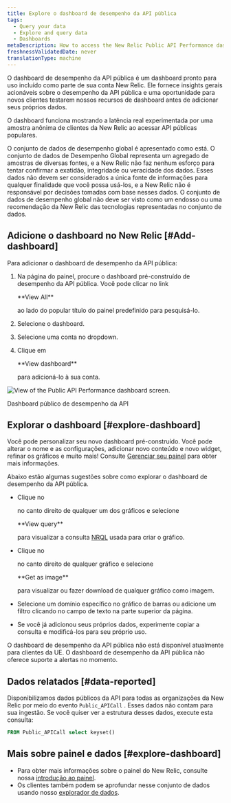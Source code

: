 ```yaml
---
title: Explore o dashboard de desempenho da API pública
tags:
  - Query your data
  - Explore and query data
  - Dashboards
metaDescription: How to access the New Relic Public API Performance dashboard.
freshnessValidatedDate: never
translationType: machine
---
```


O dashboard de desempenho da API pública é um dashboard pronto para uso incluído como parte de sua conta New Relic. Ele fornece insights gerais acionáveis sobre o desempenho da API pública e uma oportunidade para novos clientes testarem nossos recursos de dashboard antes de adicionar seus próprios dados.

O dashboard funciona mostrando a latência real experimentada por uma amostra anônima de clientes da New Relic ao acessar API públicas populares.

<Callout variant="important">
  O conjunto de dados de desempenho global é apresentado como está. O conjunto de dados de Desempenho Global representa um agregado de amostras de diversas fontes, e a New Relic não faz nenhum esforço para tentar confirmar a exatidão, integridade ou veracidade dos dados. Esses dados não devem ser considerados a única fonte de informações para qualquer finalidade que você possa usá-los, e a New Relic não é responsável por decisões tomadas com base nesses dados. O conjunto de dados de desempenho global não deve ser visto como um endosso ou uma recomendação da New Relic das tecnologias representadas no conjunto de dados.
</Callout>

## Adicione o dashboard no New Relic [#Add-dashboard]

Para adicionar o dashboard de desempenho da API pública:

1. Na página do painel, procure o dashboard pré-construído de desempenho da API pública. Você pode clicar no link

   <DNT>
     **View All**
   </DNT>

   ao lado do popular título do painel predefinido para pesquisá-lo.

2. Selecione o dashboard.

3. Selecione uma conta no dropdown.

4. Clique em

   <DNT>
     **View dashboard**
   </DNT>

   para adicioná-lo à sua conta.

<img
  title="Public API Performance dashboard"
  alt="View of the Public API Performance dashboard screen."
  src="/images/dashboards_screenshot-full_public-API-perform-gpd.webp"
/>

<figcaption>
  Dashboard público de desempenho da API
</figcaption>

## Explorar o dashboard [#explore-dashboard]

Você pode personalizar seu novo dashboard pré-construído. Você pode alterar o nome e as configurações, adicionar novo conteúdo e novo widget, refinar os gráficos e muito mais! Consulte [Gerenciar seu painel](/docs/query-your-data/explore-query-data/dashboards/manage-your-dashboard/) para obter mais informações.

Abaixo estão algumas sugestões sobre como explorar o dashboard de desempenho da API pública.

* Clique no

  <Icon name="fe-more-horizontal"/>

  no canto direito de qualquer um dos gráficos e selecione

  <DNT>
    **View query**
  </DNT>

  para visualizar a consulta [NRQL](/docs/query-data/nrql-new-relic-query-language/getting-started/introduction-nrql) usada para criar o gráfico.

* Clique no

  <Icon name="fe-more-horizontal"/>

  no canto direito de qualquer gráfico e selecione

  <DNT>
    **Get as image**
  </DNT>

  para visualizar ou fazer download de qualquer gráfico como imagem.

* Selecione um domínio específico no gráfico de barras ou adicione um filtro clicando no campo de texto na parte superior da página.

* Se você já adicionou seus próprios dados, experimente copiar a consulta e modificá-los para seu próprio uso.

<Callout variant="important">
  O dashboard de desempenho da API pública não está disponível atualmente para clientes da UE.
</Callout>

<Callout variant="important">
  O dashboard de desempenho da API pública não oferece suporte a alertas no momento.
</Callout>

## Dados relatados [#data-reported]

Disponibilizamos dados públicos da API para todas as organizações da New Relic por meio do evento `Public_APICall` . Esses dados não contam para sua ingestão. Se você quiser ver a estrutura desses dados, execute esta consulta:

```sql
FROM Public_APICall select keyset()
```

## Mais sobre painel e dados [#explore-dashboard]

* Para obter mais informações sobre o painel do New Relic, consulte nossa [introdução ao painel](/docs/query-your-data/explore-query-data/dashboards/introduction-dashboards/).
* Os clientes também podem se aprofundar nesse conjunto de dados usando nosso [explorador de dados](/docs/query-your-data/explore-query-data/browse-data/introduction-data-explorer/).
